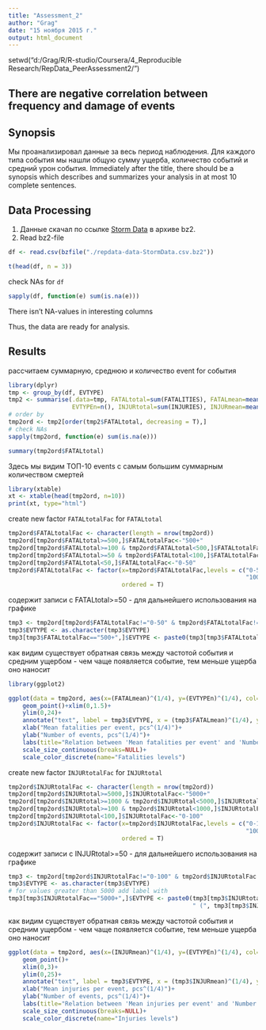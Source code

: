 ```yaml
---
title: "Assessment_2"
author: "Grag"
date: "15 ноября 2015 г."
output: html_document
---
```


setwd("d:/Grag/R/R-studio/Coursera/4_Reproducible Research/RepData_PeerAssessment2/")

## There are negative correlation between frequency and damage of events

## Synopsis 
Мы проанализировал данные за весь период наблюдения. Для каждого типа события мы
нашли общую сумму ущерба, количество событий и средний урон события.
Immediately after the title, there should be a synopsis which describes and summarizes your analysis in at most 10 complete sentences.

## Data Processing
1. Данные скачал по ссылке [Storm Data](https://d396qusza40orc.cloudfront.net/repdata%2Fdata%2FStormData.csv.bz2) в 
архиве bz2.
2. Read bz2-file
```r
df <- read.csv(bzfile("./repdata-data-StormData.csv.bz2"))
```
```r
t(head(df, n = 3))
```

check NAs for `df`
```r
sapply(df, function(e) sum(is.na(e)))
```
There isn't NA-values in interesting columns

Thus, the data are ready for analysis.

## Results
рассчитаем суммарную, среднюю  и количество event for  события
```r
library(dplyr)
tmp <- group_by(df, EVTYPE)
tmp2 <- summarise(.data=tmp, FATALtotal=sum(FATALITIES), FATALmean=mean(FATALITIES),
                  EVTYPEn=n(), INJURtotal=sum(INJURIES), INJURmean=mean(INJURIES))
# order by 
tmp2ord <- tmp2[order(tmp2$FATALtotal, decreasing = T),]
# check NAs
sapply(tmp2ord, function(e) sum(is.na(e)))
```

```r
summary(tmp2ord$FATALtotal)
```


Здесь мы видим ТОП-10 events c самым большим суммарным количеством смертей
```r
library(xtable)
xt <- xtable(head(tmp2ord, n=10))
print(xt, type="html")
```

create new factor `FATALtotalFac` for `FATALtotal`
```r
tmp2ord$FATALtotalFac <- character(length = nrow(tmp2ord))
tmp2ord[tmp2ord$FATALtotal>=500,]$FATALtotalFac<-"500+" 
tmp2ord[tmp2ord$FATALtotal>=100 & tmp2ord$FATALtotal<500,]$FATALtotalFac<-"100-500" 
tmp2ord[tmp2ord$FATALtotal>=50 & tmp2ord$FATALtotal<100,]$FATALtotalFac<-"50-100" 
tmp2ord[tmp2ord$FATALtotal<50,]$FATALtotalFac<-"0-50" 
tmp2ord$FATALtotalFac <- factor(x=tmp2ord$FATALtotalFac,levels = c("0-50", "50-100",
                                                                   "100-500", "500+"),
                                ordered = T)
```

содержит записи с FATALtotal>=50 - для дальнейшего использования на графике
```r
tmp3 <- tmp2ord[tmp2ord$FATALtotalFac!="0-50" & tmp2ord$FATALtotalFac!="50-100",]
tmp3$EVTYPE <- as.character(tmp3$EVTYPE)
tmp3[tmp3$FATALtotalFac=="500+",]$EVTYPE <- paste0(tmp3[tmp3$FATALtotalFac=="500+",]$EVTYPE," (", tmp3[tmp3$FATALtotalFac=="500+",]$FATALtotal, ")")
```

как видим существует обратная связь между частотой события и средним ущербом - 
чем чаще появляется событие, тем меньше ущерба оно наносит
```r
library(ggplot2)

ggplot(data = tmp2ord, aes(x=(FATALmean)^(1/4), y=(EVTYPEn)^(1/4), col=FATALtotalFac, size=(FATALtotal)^(1/4))) + 
    geom_point()+xlim(0,1.5)+
    ylim(0,24)+
    annotate("text", label = tmp3$EVTYPE, x = (tmp3$FATALmean)^(1/4), y = (tmp3$EVTYPEn)^(1/4), size = 3, colour = "#2e3a23",  hjust=-0.1)+
    xlab("Mean fatalities per event, pcs^(1/4)")+
    ylab("Number of events, pcs^(1/4)")+
    labs(title="Relation between 'Mean fatalities per event' and 'Number of events'")+
    scale_size_continuous(breaks=NULL)+
    scale_color_discrete(name="Fatalities levels")

```

create new factor `INJURtotalFac` for `INJURtotal`
```r
tmp2ord$INJURtotalFac <- character(length = nrow(tmp2ord))
tmp2ord[tmp2ord$INJURtotal>=5000,]$INJURtotalFac<-"5000+" 
tmp2ord[tmp2ord$INJURtotal>=1000 & tmp2ord$INJURtotal<5000,]$INJURtotalFac<-"1000-5000" 
tmp2ord[tmp2ord$INJURtotal>=100 & tmp2ord$INJURtotal<1000,]$INJURtotalFac<-"100-1000" 
tmp2ord[tmp2ord$INJURtotal<100,]$INJURtotalFac<-"0-100" 
tmp2ord$INJURtotalFac <- factor(x=tmp2ord$INJURtotalFac,levels = c("0-100", "100-1000",
                                                                   "1000-5000", "5000+"),
                                ordered = T)
```

содержит записи с INJURtotal>=50 - для дальнейшего использования на графике
```r
tmp3 <- tmp2ord[tmp2ord$INJURtotalFac!="0-100" & tmp2ord$INJURtotalFac!="100-1000",]
tmp3$EVTYPE <- as.character(tmp3$EVTYPE)
# for values greater than 5000 add label with 
tmp3[tmp3$INJURtotalFac=="5000+",]$EVTYPE <- paste0(tmp3[tmp3$INJURtotalFac=="5000+",]$EVTYPE,
                                                    " (", tmp3[tmp3$INJURtotalFac=="5000+",]$INJURtotal, ")")
```

как видим существует обратная связь между частотой события и средним ущербом - 
чем чаще появляется событие, тем меньше ущерба оно наносит
```r

ggplot(data = tmp2ord, aes(x=(INJURmean)^(1/4), y=(EVTYPEn)^(1/4), col=INJURtotalFac, size=(INJURtotal)^(1/4))) + 
    geom_point()+
    xlim(0,3)+
    ylim(0,25)+
    annotate("text", label = tmp3$EVTYPE, x = (tmp3$INJURmean)^(1/4), y = (tmp3$EVTYPEn)^(1/4), size = 3, colour = "#2e3a23",  hjust=-0.1)+
    xlab("Mean injuries per event, pcs^(1/4)")+
    ylab("Number of events, pcs^(1/4)")+
    labs(title="Relation between 'Mean injuries per event' and 'Number of events'")+
    scale_size_continuous(breaks=NULL)+
    scale_color_discrete(name="Injuries levels")

```
